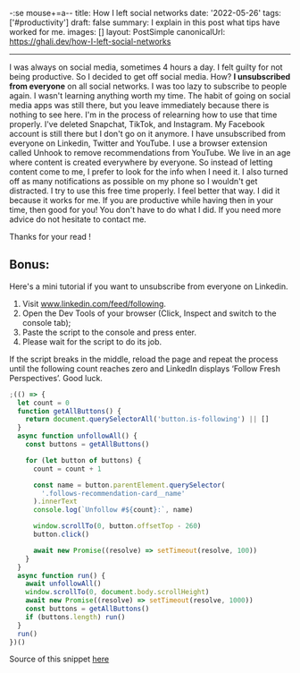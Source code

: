 -:se mouse+=a--
title: How I left social networks
date: '2022-05-26'
tags: ['#productivity']
draft: false
summary: I explain in this post what tips have worked for me.
images: []
layout: PostSimple
canonicalUrl: https://ghali.dev/how-I-left-social-networks

---

I was always on social media, sometimes 4 hours a day. I felt guilty for not being productive.
So I decided to get off social media. How? **I unsubscribed from everyone** on all social networks.
I was too lazy to subscribe to people again. I wasn't learning anything worth my time. The habit of going on social media apps was still there, but you leave immediately because there is nothing to see here.
I'm in the process of relearning how to use that time properly. I've deleted Snapchat, TikTok, and Instagram. My Facebook account is still there but I don't go on it anymore. I have unsubscribed from everyone on Linkedin, Twitter and YouTube. I use a browser extension called Unhook to remove recommendations from YouTube.
We live in an age where content is created everywhere by everyone. So instead of letting content come to me, I prefer to look for the info when I need it.
I also turned off as many notifications as possible on my phone so I wouldn't get distracted.
I try to use this free time properly. I feel better that way.
I did it because it works for me. If you are productive while having then in your time, then good for you! You don't have to do what I did.
If you need more advice do not hesitate to contact me.

Thanks for your read !

## Bonus:

Here's a mini tutorial if you want to unsubscribe from everyone on Linkedin.

1. Visit www.linkedin.com/feed/following.
2. Open the Dev Tools of your browser (Click, Inspect and switch to the console tab);
3. Paste the script to the console and press enter.
4. Please wait for the script to do its job.

If the script breaks in the middle, reload the page and repeat the process until the following count reaches zero and LinkedIn displays ‘Follow Fresh Perspectives’. Good luck.

```js
;(() => {
  let count = 0
  function getAllButtons() {
    return document.querySelectorAll('button.is-following') || []
  }
  async function unfollowAll() {
    const buttons = getAllButtons()

    for (let button of buttons) {
      count = count + 1

      const name = button.parentElement.querySelector(
        '.follows-recommendation-card__name'
      ).innerText
      console.log(`Unfollow #${count}:`, name)

      window.scrollTo(0, button.offsetTop - 260)
      button.click()

      await new Promise((resolve) => setTimeout(resolve, 100))
    }
  }
  async function run() {
    await unfollowAll()
    window.scrollTo(0, document.body.scrollHeight)
    await new Promise((resolve) => setTimeout(resolve, 1000))
    const buttons = getAllButtons()
    if (buttons.length) run()
  }
  run()
})()
```

Source of this snippet [here](https://raw.githubusercontent.com/minimalquest/mass-unfollow-linkedin/main/unfollow.js)
